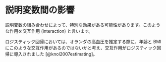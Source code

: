 # 説明変数間の影響  {#interaction}

説明変数の組み合わせによって、特別な効果がある可能性があります。このような作用を交互作用 (interaction)\index{こうごさよう@交互作用} と言います。

ロジスティック回帰においては、オランダの高血圧を推定する際に、年齢と BMI にこのような交互作用があるのではないかと考え、交互作用がロジスティック回帰に導入されました [@knol2007estimating]。